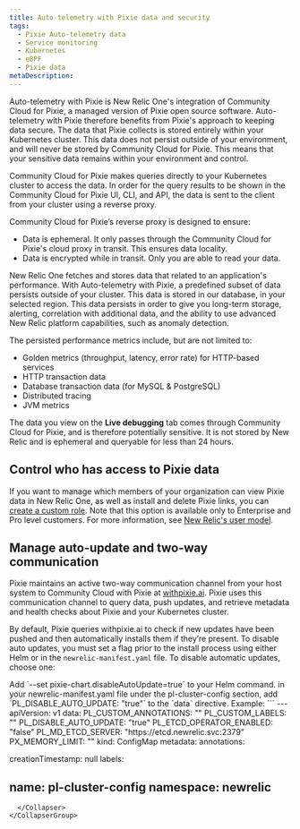 ```yaml
---
title: Auto-telemetry with Pixie data and security
tags:
  - Pixie Auto-telemetry data
  - Service monitoring
  - Kubernetes
  - eBPF
  - Pixie data
metaDescription: 
---
```


Auto-telemetry with Pixie is New Relic One's integration of Community Cloud for Pixie, a managed version of Pixie open source software. Auto-telemetry with Pixie therefore benefits from Pixie's approach to keeping data secure. The data that Pixie collects is stored entirely within your Kubernetes cluster. This data does not persist outside of your environment, and will never be stored by Community Cloud for Pixie. This means that your sensitive data remains within your environment and control.

Community Cloud for Pixie makes queries directly to your Kubernetes cluster to access the data. In order for the query results to be shown in the Community Cloud for Pixie UI, CLI, and API, the data is sent to the client from your cluster using a reverse proxy. 

Community Cloud for Pixie’s reverse proxy is designed to ensure:
* Data is ephemeral. It only passes through the Community Cloud for Pixie's cloud proxy in transit. This ensures data locality.
* Data is encrypted while in transit. Only you are able to read your data. 

New Relic One fetches and stores data that related to an application's performance. With Auto-telemetry with Pixie, a predefined subset of data persists outside of your cluster. This data is stored in our database, in your selected region. This data persists in order to give you long-term storage, alerting, correlation with additional data, and the ability to use advanced New Relic platform capabilities, such as anomaly detection.

The persisted performance metrics include, but are not limited to: 

* Golden metrics (throughput, latency, error rate) for HTTP-based services
* HTTP transaction data
* Database transaction data (for MySQL & PostgreSQL)
* Distributed tracing
* JVM metrics

The data you view on the **Live debugging** tab comes through Community Cloud for Pixie, and is therefore potentially sensitive. It is not stored by New Relic and is ephemeral and queryable for less than 24 hours. 

## Control who has access to Pixie data

If you want to manage which members of your organization can view Pixie data in New Relic One, as well as install and delete Pixie links, you can [create a custom role](/docs/accounts/accounts-billing/new-relic-one-user-management/tutorial-add-new-user-groups-roles-new-relic-one-user-model/#roles). Note that this option is available only to Enterprise and Pro level customers.
For more information, see [New Relic's user model](/docs/accounts/accounts-billing/new-relic-one-user-management/new-relic-one-user-model-understand-user-structure/).  

## Manage auto-update and two-way communication

Pixie maintains an active two-way communication channel from your host system to Community Cloud with Pixie at [withpixie.ai](https://work.withpixie.ai/). Pixie uses this communication channel to query data, push updates, and retrieve metadata and health checks about Pixie and your Kubernetes cluster.

By default, Pixie queries withpixie.ai to check if new updates have been pushed and then automatically installs them if they’re present. To disable auto updates, you must set a flag prior to the install process using either Helm or in the `newrelic-manifest.yaml` file. To disable automatic updates, choose one:

<CollapserGroup>
  <Collapser
    className="freq-link"
    id=""
    title="Helm option"
  >
    Add  `--set pixie-chart.disableAutoUpdate=true` to your Helm command. 

  </Collapser>
    <Collapser
    className="freq-link"
    id=""
    title="newrelic-manifest.yaml option"
  >
 in your newrelic-manifest.yaml file under the pl-cluster-config section, add `PL_DISABLE_AUTO_UPDATE: "true"` to the `data` directive. Example: 
```
---
apiVersion: v1
data:
  PL_CUSTOM_ANNOTATIONS: ""
  PL_CUSTOM_LABELS: ""
  PL_DISABLE_AUTO_UPDATE: "true"
  PL_ETCD_OPERATOR_ENABLED: "false"
  PL_MD_ETCD_SERVER: "https://etcd.newrelic.svc:2379"
  PX_MEMORY_LIMIT: ""
kind: ConfigMap
metadata:
  annotations:
    
  creationTimestamp: null
  labels:
    
  name: pl-cluster-config
  namespace: newrelic
---
```
  </Collapser>
</CollapserGroup>
